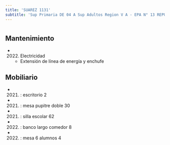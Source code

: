 ```yaml
---
title: 'SUAREZ 1131'
subtitle: 'Sup Primaria DE 04 A Sup Adultos Region V A - EPA N° 13 REPUBLICA DE CHILE - EPC N° 13 REPUBLICA DE CHILE - JIN C (EPCJC 13/04°)'
---
```


#


## Mantenimiento

*  (2022) Electricidad 
    + Extensión  de línea de energía y enchufe


## Mobiliario

*  (2021) : escritorio 2 

*  (2021) : mesa pupitre doble 30 

*  (2021) : silla escolar 62 

*  (2022) : banco largo comedor 8 

*  (2022) : mesa 6 alumnos 4 






